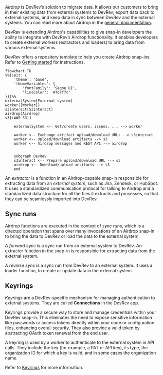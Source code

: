 _Airdrop_ is DevRev’s solution to migrate data. It allows our customers to bring in their existing
data from external systems to DevRev, export data back to external systems, and keep data in sync
between DevRev and the external systems.
You can read more about Airdrop in the [general documentation](https://docs.devrev.ai/import#airdrop-features).

DevRev is extending Airdrop's capabilities to give snap-in developers the ability to integrate with
DevRev’s Airdrop functionality.
It enables developers to create external workers (extractors and loaders) to bring data from various
external systems.

<Tip>DevRev offers a repository template to help you create Airdrop snap-ins.
Refer to [Getting started](getting-started) for instructions.</Tip>

```mermaid
flowchart TD
%%{init: {
    'theme': 'base',
    'themeVariables': {
        'fontFamily': 'Segoe UI',
        'lineColor': '#7d7f7c'
}}}%%
externalSystem[External system]
worker([Worker])
s3interact[S3interact]
airdrop[Airdrop]
s3[(AWS S3)]

	externalSystem <-- Get/create users, issues, ... --> worker

	worker <-- Exchange artifact upload/download URLs --> s3interact
	worker <-- Upload/download artifacts --> s3
	worker <-- Airdrop messages and REST API --> airdrop


	subgraph DevRev
	s3interact <-- Prepare upload/download URL --> s3
	airdrop <-- Download/upload artifacts --> s3
	end

```

An _extractor_ is a function in an Airdrop-capable snap-in responsible for extracting data from an
_external system_, such as Jira, Zendesk, or HubSpot.
It uses a standardized communication protocol for talking to Airdrop and a standardized data
structure for all the files it extracts and processes, so that they can be seamlessly imported
into DevRev.

## Sync runs

Airdrop functions are executed in the context of _sync runs_, which is a directed operation that
spans over many invocations of an Airdrop snap-in to bring the data to DevRev or load the data
to the external system.

A _forward sync_ is a sync run from an external system to DevRev.
An extractor function in the snap-in is responsible for extracting data from the external system.

A _reverse sync_ is a sync run from DevRev to an external system.
It uses a loader function, to create or update data in the external system.

## Keyrings

_Keyrings_ are a DevRev-specific mechanism for managing authentication to external systems.
They are called **Connections** in the DevRev app.

Keyrings provide a secure way to store and manage credentials within your DevRev snap-in.
This eliminates the need to expose sensitive information like passwords or access tokens directly
within your code or configuration files, enhancing overall security.
They also provide a valid token by abstracting OAuth token renewal from the end user.

A keyring is used by a worker to authenticate to the external system in API calls.
They include the key (for example, a PAT or API key), its type, the organization ID for which a
key is valid, and in some cases the organization name.

Refer to [Keyrings](/snapin-development/references/keyrings) for more information.
